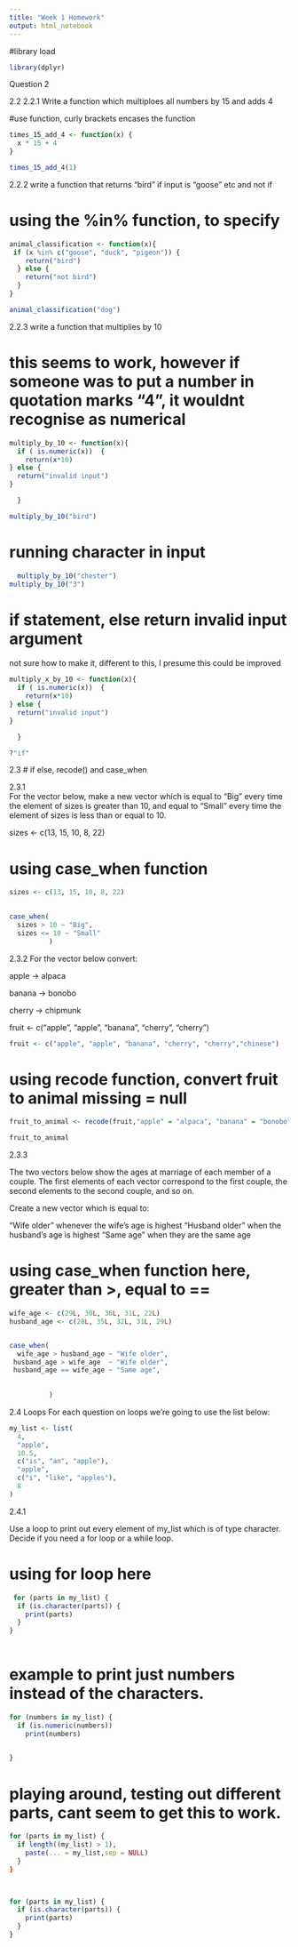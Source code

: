 ```yaml
---
title: "Week 1 Homework"
output: html_notebook
---
```



#library load

```r
library(dplyr)
```


Question 2

2.2 
2.2.1
Write a function which multiploes all numbers by 15 and adds 4

#use function, curly brackets encases the function

```r
times_15_add_4 <- function(x) {
  x * 15 + 4
}
```

```r
times_15_add_4(1)
```


2.2.2 write a function that returns "bird" if input is "goose" etc and not if 


# using the %in% function, to specify 
```r
animal_classification <- function(x){
 if (x %in% c("goose", "duck", "pigeon")) {
    return("bird")
  } else {
    return("not bird")
  }
}
```


```r
animal_classification("dog")
```


2.2.3 write a function that multiplies by 10 

# this seems to work, however if someone was to put a number in quotation marks "4", it wouldnt recognise as numerical
```r
multiply_by_10 <- function(x){
  if ( is.numeric(x))  {
    return(x*10)
} else {
  return("invalid input")
}

  }

```



```r
multiply_by_10("bird")
```

# running character in input 

```r

  multiply_by_10("chester")
multiply_by_10("3")
```



# if statement, else return invalid input argument 
not sure how to make it, different to this, I presume this could be improved 
```r
multiply_x_by_10 <- function(x){
  if ( is.numeric(x))  {
    return(x*10)
} else {
  return("invalid input")
}

  }
```

```r

?"if"
```



2.3 # if else, recode() and case_when


2.3.1  
For the vector below, make a new vector which is equal to “Big” every time the element of sizes is greater than 10, and equal to “Small” every time the element of sizes is less than or equal to 10.

sizes <- c(13, 15, 10, 8, 22)

# using case_when function

```r
sizes <- c(13, 15, 10, 8, 22)
  

```

```r

case_when(
  sizes > 10 ~ "Big",
  sizes <= 10 ~ "Small"
          )
```



2.3.2 For the vector below convert:

apple → alpaca

banana → bonobo

cherry → chipmunk

fruit <- c("apple", "apple", "banana", "cherry", "cherry")

```r
fruit <- c("apple", "apple", "banana", "cherry", "cherry","chinese")
```

# using recode function, convert fruit to animal missing = null
```r
fruit_to_animal <- recode(fruit,"apple" = "alpaca", "banana" = "bonobo", "cherry" = "chipmunk", missing=NULL)

fruit_to_animal
```

2.3.3

The two vectors below show the ages at marriage of each member of a couple. The first elements of each vector correspond to the first couple, the second elements to the second couple, and so on.

Create a new vector which is equal to:

“Wife older” whenever the wife’s age is highest “Husband older” when the husband’s age is highest “Same age” when they are the same age


# using case_when function here, greater than >, equal to ==
```r

wife_age <- c(29L, 30L, 36L, 31L, 22L)
husband_age <- c(28L, 35L, 32L, 31L, 29L)


case_when( 
  wife_age > husband_age ~ "Wife older",
 husband_age > wife_age  ~ "Wife older",
 husband_age == wife_age ~ "Same age",
 
  
          )
```

2.4 Loops
For each question on loops we’re going to use the list below:

```r
my_list <- list(
  4,
  "apple",
  10.5,
  c("is", "an", "apple"),
  "apple",
  c("i", "like", "apples"),
  8
)
```




2.4.1

Use a loop to print out every element of my_list which is of type character. Decide if you need a for loop or a while loop.

# using for loop here 
```r


 for (parts in my_list) {
  if (is.character(parts)) {
    print(parts)
  }
}
  
```

# example to print just numbers instead of the characters. 


```r
for (numbers in my_list) {
  if (is.numeric(numbers))
    print(numbers)

  
}
```

# playing around, testing out different parts, cant seem to get this to work. 

```r


for (parts in my_list) {
  if length((my_list) > 1), 
    paste(... = my_list,sep = NULL)
  }
}

  
```

```r
for (parts in my_list) {
  if (is.character(parts)) {
    print(parts)
  }
}
```

